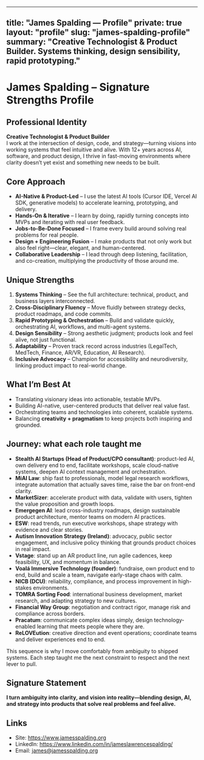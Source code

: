 

---
title: "James Spalding — Profile"
private: true
layout: "profile"
slug: "james-spalding-profile"
summary: "Creative Technologist & Product Builder. Systems thinking, design sensibility, rapid prototyping."
---

# James Spalding – Signature Strengths Profile

## Professional Identity
**Creative Technologist & Product Builder**  
I work at the intersection of design, code, and strategy—turning visions into working systems that feel intuitive and alive. With 12+ years across AI, software, and product design, I thrive in fast-moving environments where clarity doesn’t yet exist and something new needs to be built.

## Core Approach
- **AI-Native & Product-Led** – I use the latest AI tools (Cursor IDE, Vercel AI SDK, generative models) to accelerate learning, prototyping, and delivery.  
- **Hands-On & Iterative** – I learn by doing, rapidly turning concepts into MVPs and iterating with real user feedback.  
- **Jobs-to-Be-Done Focused** – I frame every build around solving real problems for real people.  
- **Design + Engineering Fusion** – I make products that not only work but also feel right—clear, elegant, and human-centered.  
- **Collaborative Leadership** – I lead through deep listening, facilitation, and co-creation, multiplying the productivity of those around me.  

## Unique Strengths
1. **Systems Thinking** – See the full architecture: technical, product, and business layers interconnected.  
2. **Cross-Disciplinary Fluency** – Move fluidly between strategy decks, product roadmaps, and code commits.  
3. **Rapid Prototyping & Orchestration** – Build and validate quickly, orchestrating AI, workflows, and multi-agent systems.  
4. **Design Sensibility** – Strong aesthetic judgment; products look and feel alive, not just functional.  
5. **Adaptability** – Proven track record across industries (LegalTech, MedTech, Finance, AR/VR, Education, AI Research).  
6. **Inclusive Advocacy** – Champion for accessibility and neurodiversity, linking product impact to real-world change.  

## What I’m Best At
- Translating visionary ideas into actionable, testable MVPs.  
- Building AI-native, user-centered products that deliver real value fast.  
- Orchestrating teams and technologies into coherent, scalable systems.  
- Balancing **creativity + pragmatism** to keep projects both inspiring and grounded.  

## Journey: what each role taught me
- **Stealth AI Startups (Head of Product/CPO consultant)**: product-led AI, own delivery end to end, facilitate workshops, scale cloud-native systems, deepen AI context management and orchestration.
- **MiAI Law**: ship fast to professionals, model legal research workflows, integrate automation that actually saves time, raise the bar on front-end clarity.
- **MarketSizer**: accelerate product with data, validate with users, tighten the value proposition and growth loops.
- **Emergegen AI**: lead cross-industry roadmaps, design sustainable product architecture, mentor teams on modern AI practices.
- **ESW**: read trends, run executive workshops, shape strategy with evidence and clear stories.
- **Autism Innovation Strategy (Ireland)**: advocacy, public sector engagement, and inclusive policy thinking that grounds product choices in real impact.
- **Vstage**: stand up an AR product line, run agile cadences, keep feasibility, UX, and momentum in balance.
- **Voalá Immersive Technology (founder)**: fundraise, own product end to end, build and scale a team, navigate early-stage chaos with calm.
- **NICB (DCU)**: reliability, compliance, and process improvement in high-stakes environments.
- **TOMRA Sorting Food**: international business development, market research, and adapting strategy to new cultures.
- **Financial Way Group**: negotiation and contract rigor, manage risk and compliance across borders.
- **Pracatum**: communicate complex ideas simply, design technology-enabled learning that meets people where they are.
- **ReLOVEution**: creative direction and event operations; coordinate teams and deliver experiences end to end.

This sequence is why I move comfortably from ambiguity to shipped systems. Each step taught me the next constraint to respect and the next lever to pull.

## Signature Statement
**I turn ambiguity into clarity, and vision into reality—blending design, AI, and strategy into products that solve real problems and feel alive.**

## Links
- Site: https://www.jamesspalding.org  
- LinkedIn: https://www.linkedin.com/in/jameslawrencespalding/  
- Email: james@jamesspalding.org